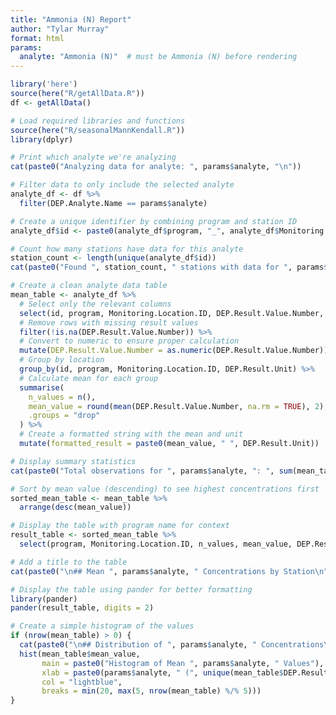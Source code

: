 ```yaml
---
title: "Ammonia (N) Report"
author: "Tylar Murray"
format: html
params:
  analyte: "Ammonia (N)"  # must be Ammonia (N) before rendering
---
```


```R
library('here')
source(here("R/getAllData.R"))
df <- getAllData()
```

```R
# Load required libraries and functions
source(here("R/seasonalMannKendall.R"))
library(dplyr)

# Print which analyte we're analyzing
cat(paste0("Analyzing data for analyte: ", params$analyte, "\n"))

# Filter data to only include the selected analyte
analyte_df <- df %>%
  filter(DEP.Analyte.Name == params$analyte)

# Create a unique identifier by combining program and station ID
analyte_df$id <- paste0(analyte_df$program, "_", analyte_df$Monitoring.Location.ID)

# Count how many stations have data for this analyte
station_count <- length(unique(analyte_df$id))
cat(paste0("Found ", station_count, " stations with data for ", params$analyte, "\n"))

# Create a clean analyte data table
mean_table <- analyte_df %>%
  # Select only the relevant columns
  select(id, program, Monitoring.Location.ID, DEP.Result.Value.Number, DEP.Result.Unit) %>%
  # Remove rows with missing result values
  filter(!is.na(DEP.Result.Value.Number)) %>%
  # Convert to numeric to ensure proper calculation
  mutate(DEP.Result.Value.Number = as.numeric(DEP.Result.Value.Number)) %>%
  # Group by location
  group_by(id, program, Monitoring.Location.ID, DEP.Result.Unit) %>%
  # Calculate mean for each group
  summarise(
    n_values = n(),
    mean_value = round(mean(DEP.Result.Value.Number, na.rm = TRUE), 2),
    .groups = "drop"
  ) %>%
  # Create a formatted string with the mean and unit
  mutate(formatted_result = paste0(mean_value, " ", DEP.Result.Unit))

# Display summary statistics
cat(paste0("Total observations for ", params$analyte, ": ", sum(mean_table$n_values), "\n"))

# Sort by mean value (descending) to see highest concentrations first
sorted_mean_table <- mean_table %>%
  arrange(desc(mean_value))

# Display the table with program name for context
result_table <- sorted_mean_table %>%
  select(program, Monitoring.Location.ID, n_values, mean_value, DEP.Result.Unit)

# Add a title to the table
cat(paste0("\n## Mean ", params$analyte, " Concentrations by Station\n"))

# Display the table using pander for better formatting
library(pander)
pander(result_table, digits = 2)

```

```R

# Create a simple histogram of the values
if (nrow(mean_table) > 0) {
  cat(paste0("\n## Distribution of ", params$analyte, " Concentrations\n"))
  hist(mean_table$mean_value, 
       main = paste0("Histogram of Mean ", params$analyte, " Values"),
       xlab = paste0(params$analyte, " (", unique(mean_table$DEP.Result.Unit)[1], ")"),
       col = "lightblue",
       breaks = min(20, max(5, nrow(mean_table) %/% 5)))
}
```